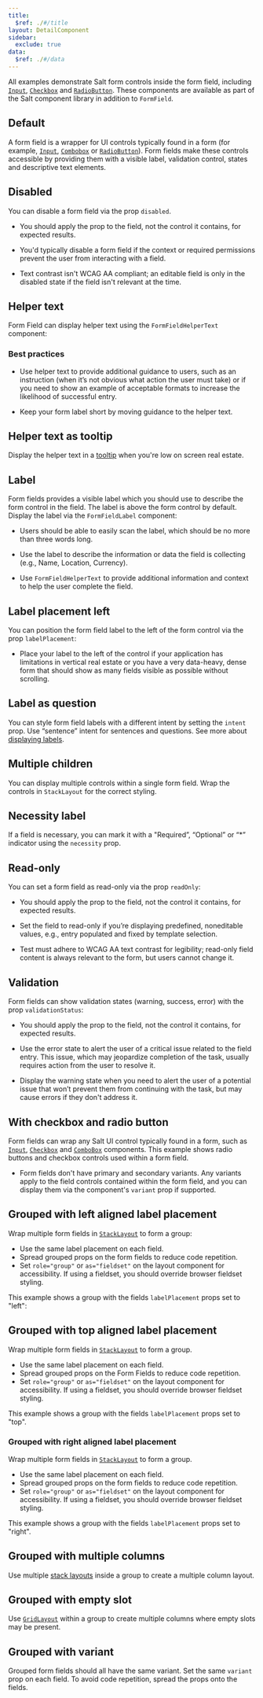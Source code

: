 ```yaml
---
title:
  $ref: ./#/title
layout: DetailComponent
sidebar:
  exclude: true
data:
  $ref: ./#/data
---
```


All examples demonstrate Salt form controls inside the form field, including [`Input`](../input), [`Checkbox`](../checkbox) and [`RadioButton`](../radio-button). These components are available as part of the Salt component library in addition to `FormField`.

<LivePreviewControls>
<LivePreview componentName="form-field" exampleName="Default" >

## Default

A form field is a wrapper for UI controls typically found in a form (for example, [`Input`](../input), [`Combobox`](../combo-box) or [`RadioButton`](../radio-button)). Form fields make these controls accessible by providing them with a visible label, validation control, states and descriptive text elements.

</LivePreview>
<LivePreview componentName="form-field" exampleName="Disabled" >

## Disabled

You can disable a form field via the prop `disabled`.

- You should apply the prop to the field, not the control it contains, for expected results.

- You'd typically disable a form field if the context or required permissions prevent the user from interacting with a field.

- Text contrast isn't WCAG AA compliant; an editable field is only in the disabled state if the field isn't relevant at the time.

</LivePreview>
<LivePreview componentName="form-field" exampleName="HelperText" >

## Helper text

Form Field can display helper text using the `FormFieldHelperText` component:

### Best practices

- Use helper text to provide additional guidance to users, such as an instruction (when it’s not obvious what action the user must take) or if you need to show an example of acceptable formats to increase the likelihood of successful entry.

- Keep your form label short by moving guidance to the helper text.

</LivePreview>
<LivePreview componentName="form-field" exampleName="HelperTextAsTooltip" >

## Helper text as tooltip

Display the helper text in a [tooltip](../tooltip) when you're low on screen real estate.

</LivePreview>
<LivePreview componentName="form-field" exampleName="Label" >

## Label

Form fields provides a visible label which you should use to describe the form control in the field. The label is above the form control by default. Display the label via the `FormFieldLabel` component:

- Users should be able to easily scan the label, which should be no more than three words long.

- Use the label to describe the information or data the field is collecting (e.g., Name, Location, Currency).

- Use `FormFieldHelperText` to provide additional information and context to help the user complete the field.

</LivePreview>
<LivePreview componentName="form-field" exampleName="LabelLeft" >

## Label placement left

You can position the form field label to the left of the form control via the prop `labelPlacement`:

- Place your label to the left of the control if your application has limitations in vertical real estate or you have a very data-heavy, dense form that should show as many fields visible as possible without scrolling.

</LivePreview>
<LivePreview componentName="form-field" exampleName="LabelQuestion" >

## Label as question

You can style form field labels with a different intent by setting the `intent` prop. Use “sentence” intent for sentences and questions. See more about [displaying labels](/salt/patterns/forms#label-vs-question).

</LivePreview>
<LivePreview componentName="form-field" exampleName="MultipleChildren" >

## Multiple children

You can display multiple controls within a single form field. Wrap the controls in `StackLayout` for the correct styling.

</LivePreview>
<LivePreview componentName="form-field" exampleName="NecessityLabel" >

## Necessity label

If a field is necessary, you can mark it with a "Required”, “Optional” or “\*” indicator using the `necessity` prop.

</LivePreview>
<LivePreview componentName="form-field" exampleName="Readonly" >

## Read-only

You can set a form field as read-only via the prop `readOnly`:

- You should apply the prop to the field, not the control it contains, for expected results.

- Set the field to read-only if you’re displaying predefined, noneditable values, e.g., entry populated and fixed by template selection.

- Test must adhere to WCAG AA text contrast for legibility; read-only field content is always relevant to the form, but users cannot change it.

</LivePreview>
<LivePreview componentName="form-field" exampleName="Validation" >

## Validation

Form fields can show validation states (warning, success, error) with the prop `validationStatus`:

- You should apply the prop to the field, not the control it contains, for expected results.

- Use the error state to alert the user of a critical issue related to the field entry. This issue, which may jeopardize completion of the task, usually requires action from the user to resolve it.

- Display the warning state when you need to alert the user of a potential issue that won’t prevent them from continuing with the task, but may cause errors if they don't address it.

</LivePreview>
<LivePreview componentName="form-field" exampleName="WithCheckboxAndRadioButton" >

## With checkbox and radio button

Form fields can wrap any Salt UI control typically found in a form, such as [`Input`](../input), [`Checkbox`](../checkbox) and [`ComboBox`](../combo-box) components. This example shows radio buttons and checkbox controls used within a form field.

- Form fields don't have primary and secondary variants. Any variants apply to the field controls contained within the form field, and you can display them via the component's `variant` prop if supported.

</LivePreview>
<LivePreview componentName="form-field" exampleName="GroupedWithLabelLeft" >

## Grouped with left aligned label placement

Wrap multiple form fields in [`StackLayout`](../stack-layout) to form a group:

- Use the same label placement on each field.
- Spread grouped props on the form fields to reduce code repetition.
- Set `role="group"` or `as="fieldset"` on the layout component for accessibility. If using a fieldset, you should override browser fieldset styling.

This example shows a group with the fields `labelPlacement` props set to "left":

</LivePreview>
<LivePreview componentName="form-field" exampleName="GroupedWithLabelTop" >

## Grouped with top aligned label placement

Wrap multiple form fields in [`StackLayout`](../stack-layout) to form a group.

- Use the same label placement on each field.
- Spread grouped props on the Form Fields to reduce code repetition.
- Set `role="group"` or `as="fieldset"` on the layout component for accessibility. If using a fieldset, you should override browser fieldset styling.

This example shows a group with the fields `labelPlacement` props set to "top".

</LivePreview>
<LivePreview componentName="form-field" exampleName="GroupedWithLabelRight" >

### Grouped with right aligned label placement

Wrap multiple form fields in [`StackLayout`](../stack-layout) to form a group.

- Use the same label placement on each field.
- Spread grouped props on the form fields to reduce code repetition.
- Set `role="group"` or `as="fieldset"` on the layout component for accessibility. If using a fieldset, you should override browser fieldset styling.

This example shows a group with the fields `labelPlacement` props set to "right".

</LivePreview>
<LivePreview componentName="form-field" exampleName="GroupedWithMultipleColumns" >

## Grouped with multiple columns

Use multiple [stack layouts](../stack-layout) inside a group to create a multiple column layout.

</LivePreview>
<LivePreview componentName="form-field" exampleName="GroupedWithEmptySlot" >

## Grouped with empty slot

Use [`GridLayout`](../grid-layout) within a group to create multiple columns where empty slots may be present.

</LivePreview>
<LivePreview componentName="form-field" exampleName="GroupedWithVariant" >

## Grouped with variant

Grouped form fields should all have the same variant. Set the same `variant` prop on each field. To avoid code repetition, spread the props onto the fields.

</LivePreview>
</LivePreviewControls>
